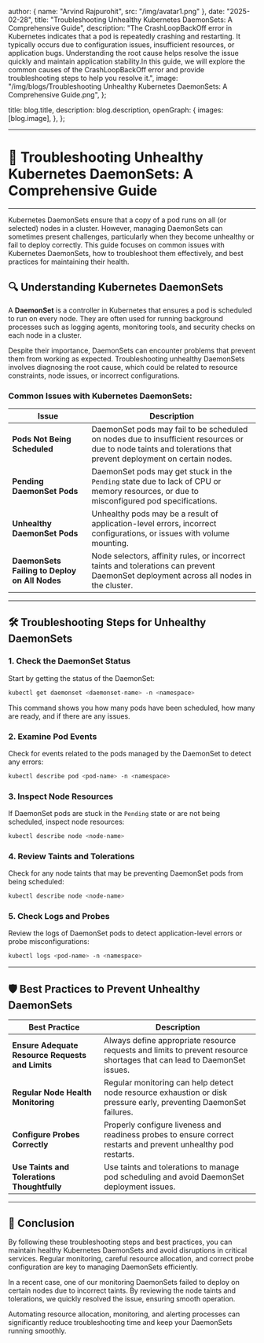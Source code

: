 
  author: { name: "Arvind Rajpurohit", src: "/img/avatar1.png" },
  date: "2025-02-28",
  title: "Troubleshooting Unhealthy Kubernetes DaemonSets: A Comprehensive Guide",
  description:
    "The CrashLoopBackOff error in Kubernetes indicates that a pod is repeatedly crashing and restarting. It typically occurs due to configuration issues, insufficient resources, or application bugs. Understanding the root cause helps resolve the issue quickly and maintain application stability.In this guide, we will explore the common causes of the CrashLoopBackOff error and provide troubleshooting steps to help you resolve it.",
  image:
    "/img/blogs/Troubleshooting Unhealthy Kubernetes DaemonSets: A Comprehensive Guide.png",
};

  title: blog.title,
  description: blog.description,
  openGraph: {
    images: [blog.image],
  },
};



---
# 🚀 **Troubleshooting Unhealthy Kubernetes DaemonSets: A Comprehensive Guide**
---


Kubernetes DaemonSets ensure that a copy of a pod runs on all (or selected) nodes in a cluster. However, managing DaemonSets can sometimes present challenges, particularly when they become unhealthy or fail to deploy correctly. This guide focuses on common issues with Kubernetes DaemonSets, how to troubleshoot them effectively, and best practices for maintaining their health.

## 🔍 **Understanding Kubernetes DaemonSets**

A **DaemonSet** is a controller in Kubernetes that ensures a pod is scheduled to run on every node. They are often used for running background processes such as logging agents, monitoring tools, and security checks on each node in a cluster.

Despite their importance, DaemonSets can encounter problems that prevent them from working as expected. Troubleshooting unhealthy DaemonSets involves diagnosing the root cause, which could be related to resource constraints, node issues, or incorrect configurations.

### **Common Issues with Kubernetes DaemonSets**:

| **Issue**                            | **Description**                                                                                                                                           |
|--------------------------------------|-----------------------------------------------------------------------------------------------------------------------------------------------------------|
| **Pods Not Being Scheduled**         | DaemonSet pods may fail to be scheduled on nodes due to insufficient resources or due to node taints and tolerations that prevent deployment on certain nodes.|
| **Pending DaemonSet Pods**           | DaemonSet pods may get stuck in the `Pending` state due to lack of CPU or memory resources, or due to misconfigured pod specifications.                    |
| **Unhealthy DaemonSet Pods**         | Unhealthy pods may be a result of application-level errors, incorrect configurations, or issues with volume mounting.                                       |
| **DaemonSets Failing to Deploy on All Nodes** | Node selectors, affinity rules, or incorrect taints and tolerations can prevent DaemonSet deployment across all nodes in the cluster.                       |

---

## 🛠️ **Troubleshooting Steps for Unhealthy DaemonSets**

### 1. **Check the DaemonSet Status**
Start by getting the status of the DaemonSet:
```bash
kubectl get daemonset <daemonset-name> -n <namespace>
```
This command shows you how many pods have been scheduled, how many are ready, and if there are any issues.

### 2. **Examine Pod Events**
Check for events related to the pods managed by the DaemonSet to detect any errors:
```bash
kubectl describe pod <pod-name> -n <namespace>
```

### 3. **Inspect Node Resources**
If DaemonSet pods are stuck in the `Pending` state or are not being scheduled, inspect node resources:
```bash
kubectl describe node <node-name>
```

### 4. **Review Taints and Tolerations**
Check for any node taints that may be preventing DaemonSet pods from being scheduled:
```bash
kubectl describe node <node-name>
```

### 5. **Check Logs and Probes**
Review the logs of DaemonSet pods to detect application-level errors or probe misconfigurations:
```bash
kubectl logs <pod-name> -n <namespace>
```

---

## 🛡️ **Best Practices to Prevent Unhealthy DaemonSets**

| **Best Practice**                             | **Description**                                                                                                               |
|----------------------------------------------|-------------------------------------------------------------------------------------------------------------------------------|
| **Ensure Adequate Resource Requests and Limits** | Always define appropriate resource requests and limits to prevent resource shortages that can lead to DaemonSet issues.       |
| **Regular Node Health Monitoring**            | Regular monitoring can help detect node resource exhaustion or disk pressure early, preventing DaemonSet failures.             |
| **Configure Probes Correctly**                | Properly configure liveness and readiness probes to ensure correct restarts and prevent unhealthy pod restarts.                |
| **Use Taints and Tolerations Thoughtfully**   | Use taints and tolerations to manage pod scheduling and avoid DaemonSet deployment issues.                                     |

---

## 🚀 **Conclusion**

By following these troubleshooting steps and best practices, you can maintain healthy Kubernetes DaemonSets and avoid disruptions in critical services. Regular monitoring, careful resource allocation, and correct probe configuration are key to managing DaemonSets efficiently.

In a recent case, one of our monitoring DaemonSets failed to deploy on certain nodes due to incorrect taints. By reviewing the node taints and tolerations, we quickly resolved the issue, ensuring smooth operation.

Automating resource allocation, monitoring, and alerting processes can significantly reduce troubleshooting time and keep your DaemonSets running smoothly.